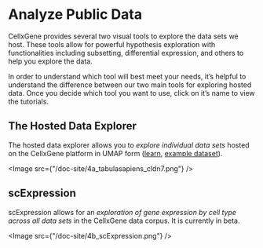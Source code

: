 # Analyze Public Data

CellxGene provides several two visual tools to explore the data sets we host. These tools allow for powerful hypothesis exploration with functionalities including subsetting, differential expression, and others to help you explore the data.

In order to understand which tool will best meet your needs, it’s helpful to understand the difference between our two main tools for exploring hosted data. Once you decide which tool you want to use, click on it’s name to view the tutorials.

## The Hosted Data Explorer

The hosted data explorer allows you to _explore individual data sets_ hosted on the CellxGene platform in UMAP form ([learn](doc-site/04__Analyze%20Public%20Data/4_1__Hosted%20Tutorials.mdx), [example dataset](https://cellxgene.cziscience.com/e/53d208b0-2cfd-4366-9866-c3c6114081bc.cxg/)).

<Image src={"/doc-site/4a_tabulasapiens_cldn7.png"} />

## <NextLink href="/docs/04__Analyze%20Public%20Data/4_2__scExpression%20Documentation/4_2_1__Get%20Started">scExpression</NextLink>

scExpression allows for an _exploration of gene expression by cell type across all
data sets_ in the CellxGene data corpus. It is currently in beta.

<Image src={"/doc-site/4b_scExpression.png"} />
